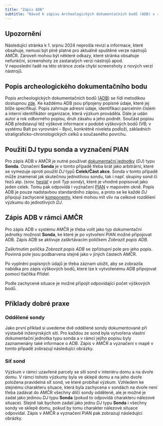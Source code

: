 ```yaml
---
title: "Zápis ADB"
subtitle: "Návod k zápisu Archeologických dokumentačních bodů (ADB) v rámci Pražské památkové rezervace"
---
```


::: {.callout-important}

## Upozornění

Následující stránka k 1. srpnu 2024 neprošla revizí a informace, které obsahuje, nemusí být plně platné pro aktuálně spuštěné verze nástrojů AMČR.
Zároveň mohou být některé odkazy, které stránka obsahuje nefunkční, screenshoty ze zastaralých verzí nástrojů apod.  
V neposlední řadě na této stránce zcela chybí screenshoty z nových verzí nástrojů.

:::

## Popis archeologického dokumentačního bodu

Popis archeologických dokumentačních bodů ([ADB](/slovnik/index.qmd#madb)) se řídí metodikou dostupnou [zde](http://www.praha-archeologicka.cz/files/databaze-madb.pdf){.external}.
Ke každému ADB jsou připojeny popisné údaje, které jej blíže specifikují.
Popis zahrnuje adresní údaje, identifikaci parcelním číslem a interní identifikátor organizace, která výzkum prováděla.
Dále je udán autor a rok odborného popisu, druh zásahu a jeho podnět.
Součást popisu ADB představují též výškové informace v podobě výškových bodů (VB; v systému Balt po vyrovnání – Bpv), konkrétně niveleta podloží, základních stratigraficko-chronologických celků a současného povrchu.

## Použití DJ typu sonda a vyznačení PIAN

Pro zápis ADB v AMČR je nutné používat [dokumentační jednotky](/slovnik/index.qmd#dokumentační-jednotky) (*DJ*) typu **Sonda**.
Označení **Sonda** je v tomto případě třeba brát jako arbitrární, které se vymezuje oproti použití *DJ* typů **Celek/Část akce**.
Sonda v tomto případě může znamenat jak skutečnou jednotlivou sondu, tak i např. skupiny sond či řezů atp. (srov. [heslář](/o-systemu/heslare.qmd#sondy-madb) v poli *Typ sondy*), které je vhodné popisovat jako jeden celek.
Tomu pak odpovídá i vyznačení [PIAN](/slovnik/index.qmd#pian) v mapovém okně.
Popis ADB je pouze nadstavbou standardního zápisu, a proto se ke každé *DJ* připojují zachycené [komponenty](/slovnik/index.qmd#komponenty), které mohou mít vliv na celkové rozdělení výzkumu do jednotlivých *DJ*.

## Zápis ADB v rámci AMČR

Pro zápis ADB v systému AMČR je třeba volit jako typ dokumentační jednotky možnost **Sonda**, ke které je po vytvoření PIAN možné připojovat ADB.
Zápis ADB se aktivuje zaškrtávacím políčkem *Zobrazit popis ADB*.

<!-- ![Nastavení dokumentační jednotky pro možnost zápisu ADB](){#fig-adb-init} -->

Zaškrtnutím políčka *Zobrazit popis ADB* se zpřístupní pole pro jeho popis.
Povinná pole jsou podbarvena stejně jako v jiných částech AMČR.

<!-- ![Aktivovaná pole pro zápis ADB](){#fig-adb-pole} -->

Po vyplnění popisných údajů je třeba záznam uložit, aby se zobrazila nabídka pro zápis výškových bodů, které lze k vytvořenému ADB připojovat pomocí tlačítka *Přidat*.

<!-- ![Připojení výškového bodu k ADB](){#fig-adb-bod} -->

Podle zachycené situace je možné připojit odpovídající počet výškových bodů.

<!-- ![Připojené výškové body se zaznamenanými úrovněmi](){#fig-adb-uroven} -->

## Příklady dobré praxe

### Oddělené sondy

Jako první příklad si uvedeme dvě oddělené sondy dokumentované při výstavbě inženýrských sítí.
Pro každou ze sond byla vytvořena vlastní dokumentační jednotka typu sonda a v rámci jejího popisu byly zaznamenány také informace o ADB.
Zápis v AMČR a vyznačení v mapě v tomto případě zobrazují následující obrázky.

<!-- ![Příklad zápisu v AMČR pro situaci dvou zkoumaných sond s připojenými ADB](){#fig-adb-sonda1} -->

<!-- ![Vyznačení obou sond v mapovém okně AMČR](){#fig-adb-sonda2} -->

### Síť sond

Výzkum v rámci uzavřené parcely se sítí sond v interiéru domu a na dvoře domu.
V rámci tohoto výzkumy byla ve sklepě domu a na jeho dvoře položena pravidelná síť sond, ve které probíhal výzkum.
Vzhledem ke stejnému charakteru situace, která byla zachycena v sondách na dvoře není třeba zadávat do AMČR všechny dílčí sondy odděleně, ale je možné je zadat jako jedinou *DJ* typu **Sonda** (pokud to odpovídá charakteru nálezové situace).
Stejně tak bychom zadali jako jednu *DJ* typu **Sonda** i všechny sondy ve sklepě domu, pokud by tomu charakter nálezové situace odpovídal.
Zápis v AMČR a vyznačení PIAN pak zobrazují následující obrázky.

<!-- ![Příklad zápisu skupiny sond s připojenými ADB](){#fig-adb-sit1} -->

<!-- ![Vyznačení PIAN pro dvě skupiny sond v mapovém okně AMČR](){#fig-adb-sit2} -->
